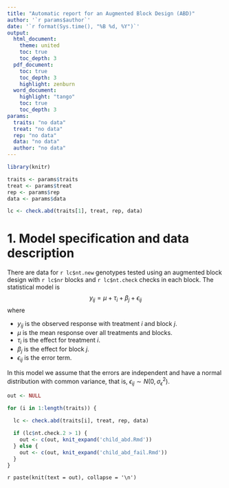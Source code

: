 ```yaml
---
title: "Automatic report for an Augmented Block Design (ABD)"
author: '`r params$author`'
date: '`r format(Sys.time(), "%B %d, %Y")`'
output: 
  html_document:
    theme: united
    toc: true
    toc_depth: 3
  pdf_document:
    toc: true
    toc_depth: 3
    highlight: zenburn
  word_document:
    highlight: "tango"
    toc: true
    toc_depth: 3
params: 
  traits: "no data"
  treat: "no data"
  rep: "no data"
  data: "no data"
  author: "no data"
---
```


```r
library(knitr)

traits <- params$traits
treat <- params$treat
rep <- params$rep
data <- params$data

lc <- check.abd(traits[1], treat, rep, data)
```

# 1. Model specification and data description

There are data for `r lc$nt.new` genotypes tested using an augmented block design with `r lc$nr` blocks and `r lc$nt.check` checks in each block. The statistical model is
$$
y_{ij} = \mu + \tau_i + \beta_j + \epsilon_{ij}
$$
where

* $y_{ij}$ is the observed response with treatment $i$ and block $j$.
* $\mu$ is the mean response over all treatments and blocks.
* $\tau_i$ is the effect for treatment $i$.
* $\beta_j$ is the effect for block $j$.
* $\epsilon_{ij}$ is the error term.

In this model we assume that the errors are independent and have a normal distribution with common variance, that is, $\epsilon_{ij} \sim N(0,\sigma_{\epsilon}^2)$.

```r
out <- NULL

for (i in 1:length(traits)) {
  
  lc <- check.abd(traits[i], treat, rep, data)

  if (lc$nt.check.2 > 1) {
    out <- c(out, knit_expand('child_abd.Rmd'))
  } else {
    out <- c(out, knit_expand('child_abd_fail.Rmd'))
  }
}
```

`r paste(knit(text = out), collapse = '\n')`
